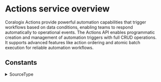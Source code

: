 # Actions service overview

Coralogix Actions provide powerful automation capabilities that trigger workflows based on data conditions, enabling teams to respond automatically to operational events. The Actions API enables programmatic creation and management of automation triggers with full CRUD operations. It supports advanced features like action ordering and atomic batch execution for reliable automation workflows.


## Constants

<details>
  <summary>SourceType</summary>

  | Value |
|-------|
| `SOURCE_TYPE_UNSPECIFIED` |
| `SOURCE_TYPE_LOG` |
| `SOURCE_TYPE_DATA_MAP` |
</details>
